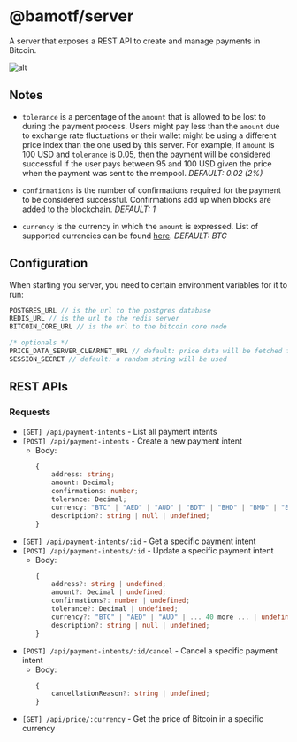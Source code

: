 # @bamotf/server

A server that exposes a REST API to create and manage payments in Bitcoin.

![alt](../../../public/bamotf-server.png)

## Notes

- `tolerance` is a percentage of the `amount` that is allowed to be lost to
  during the payment process. Users might pay less than the `amount` due to
  exchange rate fluctuations or their wallet might be using a different price
  index than the one used by this server. For example, if `amount` is 100 USD
  and `tolerance` is 0.05, then the payment will be considered successful if the
  user pays between 95 and 100 USD given the price when the payment was sent to
  the mempool. _DEFAULT: 0.02 (2%)_

- `confirmations` is the number of confirmations required for the payment to be
  considered successful. Confirmations add up when blocks are added to the
  blockchain. _DEFAULT: 1_

- `currency` is the currency in which the `amount` is expressed. List of
  supported currencies can be found [here](../conventions/currency). _DEFAULT:
  BTC_

## Configuration

When starting you server, you need to certain environment variables for it to
run:

```ts
POSTGRES_URL // is the url to the postgres database
REDIS_URL // is the url to the redis server
BITCOIN_CORE_URL // is the url to the bitcoin core node

/* optionals */
PRICE_DATA_SERVER_CLEARNET_URL // default: price data will be fetched from the bisq network
SESSION_SECRET // default: a random string will be used
```

## REST APIs

### Requests

- `[GET] /api/payment-intents` - List all payment intents
- `[POST] /api/payment-intents` - Create a new payment intent
  - Body:
    ```ts
    {
        address: string;
        amount: Decimal;
        confirmations: number;
        tolerance: Decimal;
        currency: "BTC" | "AED" | "AUD" | "BDT" | "BHD" | "BMD" | "BRL" | "CAD" | "CHF" | "CLP" | ... 32 more ... | "VND";
        description?: string | null | undefined;
    }
    ```
- `[GET] /api/payment-intents/:id` - Get a specific payment intent
- `[POST] /api/payment-intents/:id` - Update a specific payment intent
  - Body:
    ```ts
    {
        address?: string | undefined;
        amount?: Decimal | undefined;
        confirmations?: number | undefined;
        tolerance?: Decimal | undefined;
        currency?: "BTC" | "AED" | "AUD" | ... 40 more ... | undefined;
        description?: string | null | undefined;
    }
    ```
- `[POST] /api/payment-intents/:id/cancel` - Cancel a specific payment intent
  - Body:
    ```ts
    {
        cancellationReason?: string | undefined;
    }
    ```
- `[GET] /api/price/:currency` - Get the price of Bitcoin in a specific currency
